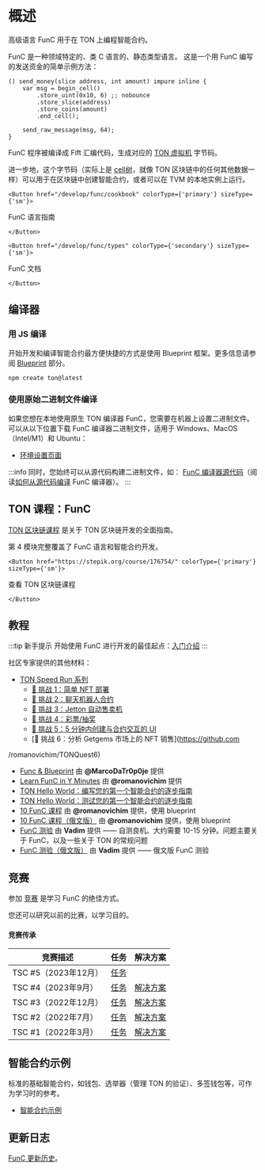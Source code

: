 
# 概述

高级语言 FunC 用于在 TON 上编程智能合约。

FunC 是一种领域特定的、类 C 语言的、静态类型语言。
这是一个用 FunC 编写的发送资金的简单示例方法：

```func
() send_money(slice address, int amount) impure inline {
    var msg = begin_cell()
        .store_uint(0x10, 6) ;; nobounce
        .store_slice(address)
        .store_coins(amount)
        .end_cell();

    send_raw_message(msg, 64);
}
```

FunC 程序被编译成 Fift 汇编代码，生成对应的 [TON 虚拟机](/learn/tvm-instructions/tvm-overview) 字节码。

进一步地，这个字节码（实际上是 [cell树](/learn/overviews/cells)，就像 TON 区块链中的任何其他数据一样）可以用于在区块链中创建智能合约，或者可以在 TVM 的本地实例上运行。

````mdx-code-block 
<Button href="/develop/func/cookbook" colorType={'primary'} sizeType={'sm'}>
````
FunC 语言指南
````mdx-code-block 
</Button>
````
````mdx-code-block 
<Button href="/develop/func/types" colorType={'secondary'} sizeType={'sm'}>
````
FunC 文档
````mdx-code-block 
</Button>
````

## 编译器

### 用 JS 编译

开始开发和编译智能合约最方便快捷的方式是使用 Blueprint 框架。更多信息请参阅 [Blueprint](/develop/smart-contracts/sdk/javascript) 部分。

```bash
npm create ton@latest
```

### 使用原始二进制文件编译

如果您想在本地使用原生 TON 编译器 FunC，您需要在机器上设置二进制文件。可以从以下位置下载 FunC 编译器二进制文件，适用于 Windows、MacOS（Intel/M1）和 Ubuntu：
* [环境设置页面](/develop/smart-contracts/environment/installation)

:::info
同时，您始终可以从源代码构建二进制文件，如：
[FunC 编译器源代码](https://github.com/ton-blockchain/ton/tree/master/crypto/func)（阅读[如何从源代码编译](/develop/howto/compile#func) FunC 编译器）。
:::

## TON 课程：FunC

[TON 区块链课程](https://stepik.org/course/176754/) 是关于 TON 区块链开发的全面指南。

第 4 模块完整覆盖了 FunC 语言和智能合约开发。

````mdx-code-block 
<Button href="https://stepik.org/course/176754/" colorType={'primary'} sizeType={'sm'}>
````
查看 TON 区块链课程
````mdx-code-block 
</Button>
````

## 教程

:::tip 新手提示
开始使用 FunC 进行开发的最佳起点：[入门介绍](/develop/smart-contracts/)
:::

社区专家提供的其他材料：

- [TON Speed Run 系列](https://tonspeedrun.com/)
  - [🚩 挑战 1：简单 NFT 部署](https://github.com/romanovichim/TONQuest1)
  - [🚩 挑战 2：聊天机器人合约](https://github.com/romanovichim/TONQuest2)
  - [🚩 挑战 3：Jetton 自动售卖机](https://github.com/romanovichim/TONQuest3)
  - [🚩 挑战 4：彩票/抽奖](https://github.com/romanovichim/TONQuest4)
  - [🚩 挑战 5：5 分钟内创建与合约交互的 UI](https://github.com/romanovichim/TONQuest5)
  - [🚩 挑战 6：分析 Getgems 市场上的 NFT 销售](https://github.com

/romanovichim/TONQuest6)
* [Func & Blueprint](https://www.youtube.com/watch?v=7omBDfSqGfA&list=PLtUBO1QNEKwtO_zSyLj-axPzc9O9rkmYa) 由 **@MarcoDaTr0p0je** 提供
* [Learn FunC in Y Minutes](https://learnxinyminutes.com/docs/func/) 由 **@romanovichim** 提供
* [TON Hello World：编写您的第一个智能合约的逐步指南](https://ton-community.github.io/tutorials/02-contract/)
* [TON Hello World：测试您的第一个智能合约的逐步指南](https://ton-community.github.io/tutorials/04-testing/)
* [10 FunC 课程](https://github.com/romanovichim/TonFunClessons_Eng) 由 **@romanovichim** 提供，使用 blueprint
* [10 FunC 课程（俄文版）](https://github.com/romanovichim/TonFunClessons_ru) 由 **@romanovichim** 提供，使用 blueprint
* [FunC 测验](https://t.me/toncontests/60) 由 **Vadim** 提供 —— 自测良机。大约需要 10-15 分钟。问题主要关于 FunС，以及一些关于 TON 的常规问题
* [FunC 测验（俄文版）](https://t.me/toncontests/58?comment=14888) 由 **Vadim** 提供 —— 俄文版 FunC 测验

## 竞赛

参加 [竞赛](https://t.me/toncontests) 是学习 FunC 的绝佳方式。

您还可以研究以前的比赛，以学习目的。

#### 竞赛传承

| 竞赛描述                | 任务                                                     | 解决方案                                                              |
|------------------------|----------------------------------------------------------|---------------------------------------------------------------------|
| TSC #5（2023年12月）  | [任务](https://github.com/ton-community/tsc5)            |                                                                      |
| TSC #4（2023年9月）   | [任务](https://github.com/ton-community/tsc4)            | [解决方案](/develop/smart-contracts/examples#ton-smart-challenge-4) |
| TSC #3（2022年12月）  | [任务](https://github.com/ton-blockchain/func-contest3)  | [解决方案](https://github.com/nns2009/TON-FunC-contest-3)           |
| TSC #2（2022年7月）   | [任务](https://github.com/ton-blockchain/func-contest2)  | [解决方案](https://github.com/ton-blockchain/func-contest2-solutions) |
| TSC #1（2022年3月）   | [任务](https://github.com/ton-blockchain/func-contest1)  | [解决方案](https://github.com/ton-blockchain/func-contest1-solutions) |

## 智能合约示例

标准的基础智能合约，如钱包、选举器（管理 TON 的验证）、多签钱包等，可作为学习时的参考。

* [智能合约示例](/develop/smart-contracts/examples)

## 更新日志
[FunC 更新历史](/develop/func/changelog)。
